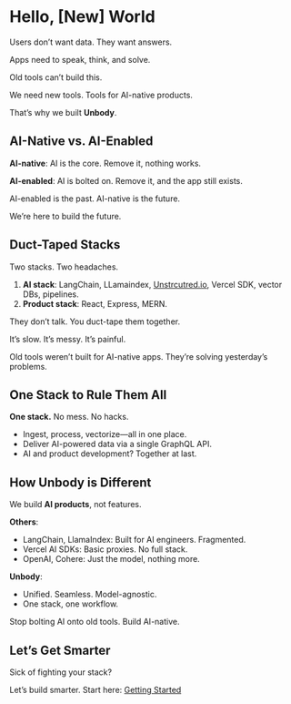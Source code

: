 # Hello, [New] World

Users don’t want data. They want answers.

Apps need to speak, think, and solve.

Old tools can’t build this.

We need new tools. Tools for AI-native products.

That’s why we built **Unbody**.

## AI-Native vs. AI-Enabled

**AI-native**: AI is the core. Remove it, nothing works.

**AI-enabled**: AI is bolted on. Remove it, and the app still exists.

AI-enabled is the past. AI-native is the future.

We’re here to build the future.

## Duct-Taped Stacks

Two stacks. Two headaches.

1. **AI stack**: LangChain, LLamaindex, [Unstrcutred.io](http://Unstrcutred.io), Vercel SDK, vector DBs, pipelines.
2. **Product stack**: React, Express, MERN.

They don’t talk. You duct-tape them together.

It’s slow. It’s messy. It’s painful.

Old tools weren’t built for AI-native apps. They’re solving yesterday’s problems.

## One Stack to Rule Them All

**One stack.** No mess. No hacks.

- Ingest, process, vectorize—all in one place.
- Deliver AI-powered data via a single GraphQL API.
- AI and product development? Together at last.

## How Unbody is Different

We build **AI products**, not features.

**Others**:

- LangChain, LlamaIndex: Built for AI engineers. Fragmented.
- Vercel AI SDKs: Basic proxies. No full stack.
- OpenAI, Cohere: Just the model, nothing more.

**Unbody**:

- Unified. Seamless. Model-agnostic.
- One stack, one workflow.

Stop bolting AI onto old tools. Build AI-native.

## Let’s Get Smarter

Sick of fighting your stack?

Let’s build smarter. Start here: [Getting Started](https://www.notion.so/getting-started/index.md)